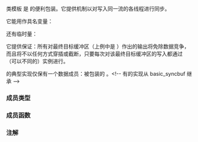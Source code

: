 {{cpp/title|basic_osyncstream}}
{{cpp/io/basic_osyncstream/navbar}}
{{dcl begin}}
{{dcl header|syncstream}}
{{dcl|since=c++20|1=
template&lt;
    class CharT,
    class Traits = std::char_traits&lt;CharT&gt;,
    class Allocator = std::allocator&lt;CharT&gt;
&gt; class basic_osyncstream : public std::basic_ostream&lt;CharT, Traits&gt;
}}
{{dcl end}}

类模板 {{tt|std::basic_osyncstream}} 是 {{ltt|cpp/io/basic_syncbuf|std::basic_syncbuf}} 的便利包装。它提供机制以对写入同一流的各线程进行同步。

它能用作具名变量：
{{source|1=
{
    std::osyncstream sync_out(std::cout); // std::cout 的同步包装
    sync_out &lt;&lt; "Hello, ";
    sync_out &lt;&lt; "World!";
    sync_out &lt;&lt; std::endl; // 标记冲洗，但仍未进行
    sync_out &lt;&lt; "and more!\n";
} // 传输各字符并冲洗 std::cout
}}

还有临时量：
{{source|1=
std::osyncstream(std::cout) &lt;&lt; "Hello, " &lt;&lt; "World!" &lt;&lt; '\n';
}}

它提供保证：所有对最终目标缓冲区（上例中是 {{lc|std::cout}}）作出的输出将免除数据竞争，而且将不以任何方式穿插或截断，只要每次对该最终目标缓冲区的写入都通过 {{tt|std::basic_osyncstream}}（可以不同的）实例进行。

{{tt|std::basic_osyncstream}} 的典型实现仅保有一个数据成员：被包装的 {{lc|std::basic_syncbuf}}。&lt;!-- 有的实现从 basic_syncbuf 继承 --&gt;

{{inheritance diagram/std-basic_osyncstream}}

{{cpp/basic char typedefs|osyncstream|syncstream}}

===成员类型===
{{dsc begin}}
{{dsc hitem|成员类型|定义}}
{{dsc inc|cpp/io/dsc char_type}}
{{dsc inc|cpp/io/dsc traits_type}}
{{dsc inc|cpp/io/dsc int_type}}
{{dsc inc|cpp/io/dsc pos_type}}
{{dsc inc|cpp/io/dsc off_type}}
{{dsc|{{tt|allocator_type}}|{{tt|Allocator}}}}
{{dsc|{{tt|streambuf_type }}|{{c/core|std::basic_streambuf&lt;CharT, Traits&gt;}}}}
{{dsc|{{tt|syncbuf_type }}|{{c/core|std::basic_syncbuf&lt;CharT, Traits, Allocator&gt;}}}}
{{dsc end}}

===成员函数===
{{dsc begin}}
{{dsc inc|cpp/io/basic_osyncstream/dsc constructor}}
{{dsc inc|1=cpp/io/basic_osyncstream/dsc operator=}}
{{dsc inc|cpp/io/basic_osyncstream/dsc destructor}}
{{dsc inc|cpp/io/basic_osyncstream/dsc rdbuf}}
{{dsc inc|cpp/io/basic_osyncstream/dsc get_wrapped}}
{{dsc inc|cpp/io/basic_osyncstream/dsc emit}}
{{dsc end}}

{{cpp/io/basic_ostream/inherit}}
{{cpp/io/basic_ios/inherit}}
{{cpp/io/ios_base/inherit}}

===注解===
{{feature test macro|__cpp_lib_syncbuf|std=C++20|value=201803L|带同步的缓冲 ostream（[[#Top|{{tt|std::osyncstream}}]]，{{lc|std::syncbuf}}）和操纵符}}

{{langlinks|de|en|es|fr|it|ja|pt|ru}}